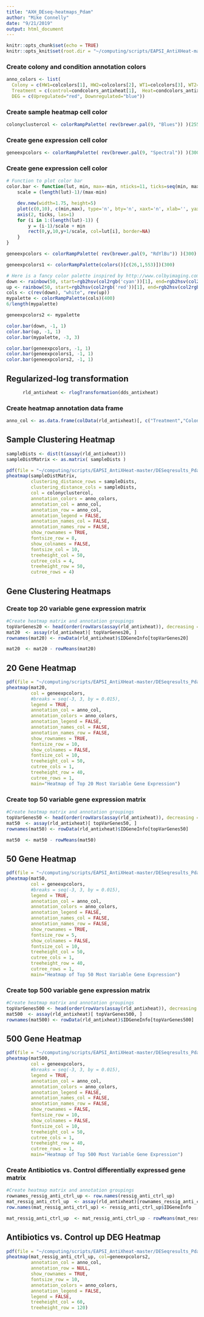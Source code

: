 ```yaml
---
title: "AXH_DEseq-heatmaps_Pdam"
author: "Mike Connelly"
date: "9/21/2019"
output: html_document
---
```


```r
knitr::opts_chunk$set(echo = TRUE)
knitr::opts_knit$set(root.dir = "~/computing/scripts/EAPSI_AntiXHeat-master")
```

### Create colony and condition annotation colors
```r
anno_colors <- list(
  Colony = c(HW1=colcolors[1], HW2=colcolors[2], WT1=colcolors[3], WT2=colcolors[4]),
  Treatment = c(control=condcolors_antixheat[1],  Heat=condcolors_antixheat[3], Antibiotics=condcolors_antixheat[2], Antibiotics.Heat=condcolors_antixheat[4]),
  DEG = c(Upregulated="red", Downregulated="blue"))
```
### Create sample heatmap cell color
```r
colonyclustercol <- colorRampPalette( rev(brewer.pal(9, "Blues")) )(255)
```
### Create gene expression cell color
```r
geneexpcolors <- colorRampPalette( rev(brewer.pal(9, "Spectral")) )(300)
```
### Create gene expression cell color
```r
# Function to plot color bar
color.bar <- function(lut, min, max=-min, nticks=11, ticks=seq(min, max, len=nticks), title='') {
    scale = (length(lut)-1)/(max-min)

    dev.new(width=1.75, height=5)
    plot(c(0,10), c(min,max), type='n', bty='n', xaxt='n', xlab='', yaxt='n', ylab='', main=title)
    axis(2, ticks, las=1)
    for (i in 1:(length(lut)-1)) {
    	y = (i-1)/scale + min
    	rect(0,y,10,y+1/scale, col=lut[i], border=NA)
    }	
}
```
```r
geneexpcolors <- colorRampPalette( rev(brewer.pal(9, "RdYlBu")) )(300)

geneexpcolors1 <- colorRampPalette(colors()[c(26,1,553)])(300)

# Here is a fancy color palette inspired by http://www.colbyimaging.com/wiki/statistics/color-bars
down <- rainbow(50, start=rgb2hsv(col2rgb('cyan'))[1], end=rgb2hsv(col2rgb('blue'))[1])
up <- rainbow(50, start=rgb2hsv(col2rgb('red'))[1], end=rgb2hsv(col2rgb('yellow'))[1])
cols <- c(rev(down), "white", rev(up))
mypalette <- colorRampPalette(cols)(400)
6/length(mypalette)

geneexpcolors2 <- mypalette

color.bar(down, -1, 1)
color.bar(up, -1, 1)
color.bar(mypalette, -3, 3)

color.bar(geneexpcolors, -1, 1)
color.bar(geneexpcolors1, -1, 1)
color.bar(geneexpcolors2, -1, 1)
```

## Regularized-log transformation 
```r
      rld_antixheat <- rlogTransformation(dds_antixheat)
```
### Create heatmap annotation data frame
```r
anno_col <- as.data.frame(colData(rld_antixheat)[, c("Treatment","Colony")])
```

## Sample Clustering Heatmap
```r
sampleDists <- dist(t(assay(rld_antixheat)))
sampleDistMatrix <- as.matrix( sampleDists )
```

```r
pdf(file = "~/computing/scripts/EAPSI_AntiXHeat-master/DESeqresults_Pdam/figures/Heatmap_AXH_samples.pdf", width = 8.5, height = 7.5)
pheatmap(sampleDistMatrix,
         clustering_distance_rows = sampleDists,
         clustering_distance_cols = sampleDists,
         col = colonyclustercol,
         annotation_colors = anno_colors,
         annotation_col = anno_col,
         annotation_row = anno_col,
         annotation_legend = FALSE,
         annotation_names_col = FALSE,
         annotation_names_row = FALSE,
         show_rownames = TRUE,
         fontsize_row = 8,
         show_colnames = FALSE,
         fontsize_col = 10,
         treeheight_col = 50,
         cutree_cols = 4,
         treeheight_row = 50,
         cutree_rows = 4)
```

## Gene Clustering Heatmaps
### Create top 20 variable gene expression matrix 
```r
#Create heatmap matrix and annotation groupings
topVarGenes20 <- head(order(rowVars(assay(rld_antixheat)), decreasing = TRUE), 20)
mat20  <- assay(rld_antixheat)[ topVarGenes20, ]
rownames(mat20) <- rowData(rld_antixheat)$IDGeneInfo[topVarGenes20]
```
```r
mat20  <- mat20 - rowMeans(mat20)
```
## 20 Gene Heatmap
```r
pdf(file = "~/computing/scripts/EAPSI_AntiXHeat-master/DESeqresults_Pdam/figures/Heatmap_AXH_top20.pdf", width = 11, height = 8.5)
pheatmap(mat20, 
         col = geneexpcolors,
         #breaks = seq(-3, 3, by = 0.015),
         legend = TRUE,
         annotation_col = anno_col,
         annotation_colors = anno_colors,
         annotation_legend = FALSE,
         annotation_names_col = FALSE,
         annotation_names_row = FALSE,
         show_rownames = TRUE,
         fontsize_row = 10,
         show_colnames = FALSE,
         fontsize_col = 10,
         treeheight_col = 50,
         cutree_cols = 1,
         treeheight_row = 40,
         cutree_rows = 1,
         main="Heatmap of Top 20 Most Variable Gene Expression")
```

### Create top 50 variable gene expression matrix
```r
#Create heatmap matrix and annotation groupings
topVarGenes50 <- head(order(rowVars(assay(rld_antixheat)), decreasing = TRUE), 50)
mat50  <- assay(rld_antixheat)[ topVarGenes50, ]
rownames(mat50) <- rowData(rld_antixheat)$IDGeneInfo[topVarGenes50]
```
```r
mat50  <- mat50 - rowMeans(mat50)
```
## 50 Gene Heatmap
```r
pdf(file = "~/computing/scripts/EAPSI_AntiXHeat-master/DESeqresults_Pdam/figures/Heatmap_AXH_top50.pdf", width = 11, height = 8.5)
pheatmap(mat50,
         col = geneexpcolors,
         #breaks = seq(-3, 3, by = 0.015),
         legend = TRUE,
         annotation_col = anno_col,
         annotation_colors = anno_colors,
         annotation_legend = FALSE,
         annotation_names_col = FALSE,
         annotation_names_row = FALSE,
         show_rownames = TRUE,
         fontsize_row = 5,
         show_colnames = FALSE,
         fontsize_col = 10,
         treeheight_col = 50,
         cutree_cols = 1,
         treeheight_row = 40,
         cutree_rows = 1,
         main="Heatmap of Top 50 Most Variable Gene Expression")
```

### Create top 500 variable gene expression matrix
```r
#Create heatmap matrix and annotation groupings
topVarGenes500 <- head(order(rowVars(assay(rld_antixheat)), decreasing = TRUE), 500)
mat500  <- assay(rld_antixheat)[ topVarGenes500, ]
rownames(mat500) <- rowData(rld_antixheat)$IDGeneInfo[topVarGenes500]
```
## 500 Gene Heatmap
```r
pdf(file = "~/computing/scripts/EAPSI_AntiXHeat-master/DESeqresults_Pdam/figures/Heatmap_AXH_top500.pdf", width = 11, height = 8.5)
pheatmap(mat500,          
         col = geneexpcolors,
         #breaks = seq(-3, 3, by = 0.015),
         legend = TRUE,
         annotation_col = anno_col,
         annotation_colors = anno_colors,
         annotation_legend = FALSE,
         annotation_names_col = FALSE,
         annotation_names_row = FALSE,
         show_rownames = FALSE,
         fontsize_row = 10,
         show_colnames = FALSE,
         fontsize_col = 10,
         treeheight_col = 50,
         cutree_cols = 1,
         treeheight_row = 40,
         cutree_rows = 1,
         main="Heatmap of Top 500 Most Variable Gene Expression")
```

### Create Antibiotics vs. Control differentially expressed gene matrix 
```r
#Create heatmap matrix and annotation groupings
rownames_ressig_anti_ctrl_up <- row.names(ressig_anti_ctrl_up)
mat_ressig_anti_ctrl_up  <- assay(rld_antixheat)[rownames_ressig_anti_ctrl_up, ]
row.names(mat_ressig_anti_ctrl_up) <- ressig_anti_ctrl_up$IDGeneInfo
```
```r
mat_ressig_anti_ctrl_up  <- mat_ressig_anti_ctrl_up - rowMeans(mat_ressig_anti_ctrl_up)
```
## Antibiotics vs. Control up DEG Heatmap
```r
pdf(file = "~/computing/scripts/EAPSI_AntiXheat-master/DESeqresults_Pdam/figures/Heatmap_Anti_upDEG.pdf", width = 11, height = 8.5)
pheatmap(mat_ressig_anti_ctrl_up, col=geneexpcolors2,
         annotation_col = anno_col,
         annotation_row = NULL,
         show_rownames = TRUE,
         fontsize_row = 10,
         annotation_colors = anno_colors,
         annotation_legend = FALSE,
         legend = FALSE,
         treeheight_col = 60,
         treeheight_row = 120)
```
